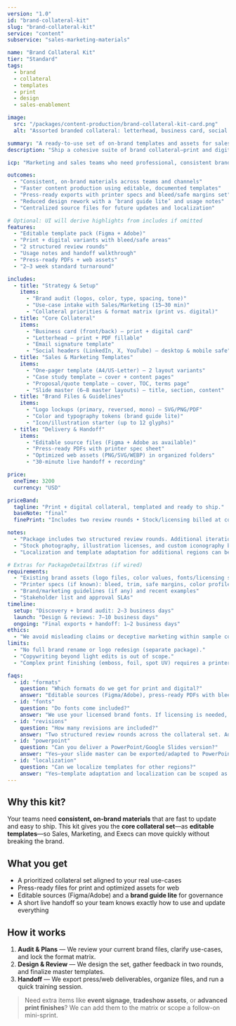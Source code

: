 ```yaml
---
version: "1.0"
id: "brand-collateral-kit"
slug: "brand-collateral-kit"
service: "content"
subservice: "sales-marketing-materials"

name: "Brand Collateral Kit"
tier: "Standard"
tags:
  - brand
  - collateral
  - templates
  - print
  - design
  - sales-enablement

image:
  src: "/packages/content-production/brand-collateral-kit-card.png"
  alt: "Assorted branded collateral: letterhead, business card, social header, and proposal template."

summary: "A ready-to-use set of on-brand templates and assets for sales, marketing, and executive teams."
description: "Ship a cohesive suite of brand collateral—print and digital—built as reusable templates with clear guidelines. We start with a fast brand audit, align use-cases with your teams, then design and deliver editable files (Figma/Adobe) plus press-ready exports and a ‘brand guide lite’ so everything stays consistent."

icp: "Marketing and sales teams who need professional, consistent brand materials and editable templates—without running a full rebrand."

outcomes:
  - "Consistent, on-brand materials across teams and channels"
  - "Faster content production using editable, documented templates"
  - "Press-ready exports with printer specs and bleed/safe margins set"
  - "Reduced design rework with a ‘brand guide lite’ and usage notes"
  - "Centralized source files for future updates and localization"

# Optional: UI will derive highlights from includes if omitted
features:
  - "Editable template pack (Figma + Adobe)"
  - "Print + digital variants with bleed/safe areas"
  - "2 structured review rounds"
  - "Usage notes and handoff walkthrough"
  - "Press-ready PDFs + web assets"
  - "2–3 week standard turnaround"

includes:
  - title: "Strategy & Setup"
    items:
      - "Brand audit (logos, color, type, spacing, tone)"
      - "Use-case intake with Sales/Marketing (15–30 min)"
      - "Collateral priorities & format matrix (print vs. digital)"
  - title: "Core Collateral"
    items:
      - "Business card (front/back) — print + digital card"
      - "Letterhead — print + PDF fillable"
      - "Email signature template"
      - "Social headers (LinkedIn, X, YouTube) — desktop & mobile safe"
  - title: "Sales & Marketing Templates"
    items:
      - "One-pager template (A4/US-Letter) — 2 layout variants"
      - "Case study template — cover + content pages"
      - "Proposal/quote template — cover, TOC, terms page"
      - "Slide master (6–8 master layouts) — title, section, content"
  - title: "Brand Files & Guidelines"
    items:
      - "Logo lockups (primary, reversed, mono) — SVG/PNG/PDF"
      - "Color and typography tokens (brand guide lite)"
      - "Icon/illustration starter (up to 12 glyphs)"
  - title: "Delivery & Handoff"
    items:
      - "Editable source files (Figma + Adobe as available)"
      - "Press-ready PDFs with printer spec sheet"
      - "Optimized web assets (PNG/SVG/WEBP) in organized folders"
      - "30-minute live handoff + recording"

price:
  oneTime: 3200
  currency: "USD"

priceBand:
  tagline: "Print + digital collateral, templated and ready to ship."
  baseNote: "final"
  finePrint: "Includes two review rounds • Stock/licensing billed at cost"

notes:
  - "Package includes two structured review rounds. Additional iterations are billed as change requests."
  - "Stock photography, illustration licenses, and custom iconography beyond 12 items are add-ons."
  - "Localization and template adaptation for additional regions can be scoped as an add-on."

# Extras for PackageDetailExtras (if wired)
requirements:
  - "Existing brand assets (logo files, color values, fonts/licensing status)"
  - "Printer specs (if known): bleed, trim, safe margins, color profile"
  - "Brand/marketing guidelines (if any) and recent examples"
  - "Stakeholder list and approval SLAs"
timeline:
  setup: "Discovery + brand audit: 2–3 business days"
  launch: "Design & reviews: 7–10 business days"
  ongoing: "Final exports + handoff: 1–2 business days"
ethics:
  - "We avoid misleading claims or deceptive marketing within sample content."
limits:
  - "No full brand rename or logo redesign (separate package)."
  - "Copywriting beyond light edits is out of scope."
  - "Complex print finishing (emboss, foil, spot UV) requires a printer-specific add-on."

faqs:
  - id: "formats"
    question: "Which formats do we get for print and digital?"
    answer: "Editable sources (Figma/Adobe), press-ready PDFs with bleed, and optimized PNG/SVG/WEBP for digital. We also include a printer spec sheet if you provide vendor details."
  - id: "fonts"
    question: "Do fonts come included?"
    answer: "We use your licensed brand fonts. If licensing is needed, we’ll recommend options; licensing fees are paid directly by you."
  - id: "revisions"
    question: "How many revisions are included?"
    answer: "Two structured review rounds across the collateral set. Additional rounds can be added via a small change request."
  - id: "powerpoint"
    question: "Can you deliver a PowerPoint/Google Slides version?"
    answer: "Yes—your slide master can be exported/adapted to PowerPoint and Google Slides. Minor fidelity differences may apply."
  - id: "localization"
    question: "Can we localize templates for other regions?"
    answer: "Yes—template adaptation and localization can be scoped as an add-on per market."
---
```


## Why this kit?

Your teams need **consistent, on-brand materials** that are fast to update and easy to ship. This kit gives you the **core collateral set**—as **editable templates**—so Sales, Marketing, and Execs can move quickly without breaking the brand.

## What you get

- A prioritized collateral set aligned to your real use-cases
- Press-ready files for print and optimized assets for web
- Editable sources (Figma/Adobe) and a **brand guide lite** for governance
- A short live handoff so your team knows exactly how to use and update everything

## How it works

1. **Audit & Plans** — We review your current brand files, clarify use-cases, and lock the format matrix.  
2. **Design & Review** — We design the set, gather feedback in two rounds, and finalize master templates.  
3. **Handoff** — We export press/web deliverables, organize files, and run a quick training session.

> Need extra items like **event signage**, **tradeshow assets**, or **advanced print finishes**? We can add them to the matrix or scope a follow-on mini-sprint.
